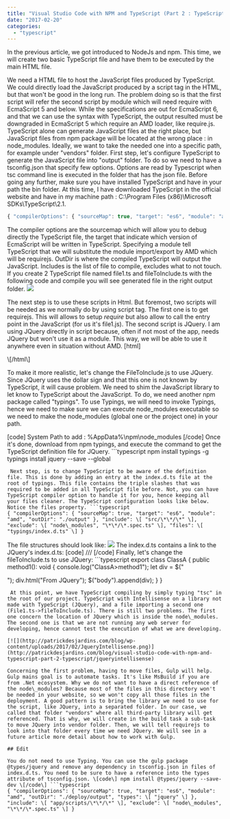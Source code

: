 ```yaml
---
title: "Visual Studio Code with NPM and TypeScript (Part 2 : TypeScript)"
date: "2017-02-20"
categories: 
  - "typescript"
---
```


In the previous article, we got introduced to NodeJs and npm. This time, we will create two basic TypeScript file and have them to be executed by the main HTML file.

We need a HTML file to host the JavaScript files produced by TypeScript. We could directly load the JavaScript produced by a script tag in the HTML, but that won't be good in the long run. The problem doing so is that the first script will refer the second script by module which will need require with EcmaScript 5 and below. While the specifications are out for EcmaScript 6, and that we can use the syntax with TypeScript, the output resulted must be downgraded in EcmaScript 5 which require an AMD loader, like require.js. TypeScript alone can generate JavaScript files at the right place, but JavaScript files from npm package will be located at the wrong place : in node\_modules. Ideally, we want to take the needed one into a specific path, for example under "vendors" folder. First step, let's configure TypeScript to generate the JavaScript file into "output" folder. To do so we need to have a tsconfig.json that specify few options. Options are read by Typescript when tsc command line is executed in the folder that has the json file. Before going any further, make sure you have installed TypeScript and have in your path the bin folder. At this time, I have downloaded TypeScript in the official website and have in my machine path : C:\\Program Files (x86)\\Microsoft SDKs\\TypeScript\\2.1.

```typescript
{ "compilerOptions": { "sourceMap": true, "target": "es6", "module": "amd", "outDir": "./output" }, "include": \[ "src/\*\*/\*" \], "exclude": \[ "node\_modules", "\*\*/\*.spec.ts" \] } 
``` 


The compiler options are the sourcemap which will allow you to debug directly the TypeScript file, the target that indicate which version of EcmaScript will be written in TypeScript. Specifying a module tell TypeScript that we will substitute the module import/export by AMD which will be requirejs. OutDir is where the compiled TypeScript will output the JavaScript. Includes is the list of file to compile, excludes what to not touch. If you create 2 TypeScript file named file1.ts and fileToInclude.ts with the following code and compile you will see generated file in the right output folder. [![](http://patrickdesjardins.com/blog/wp-content/uploads/2017/01/TypescriptOutput2Files.png)](http://patrickdesjardins.com/blog/visual-studio-code-with-npm-and-typescript-part-2-typescript/typescriptoutput2files)

The next step is to use these scripts in Html. But foremost, two scripts will be needed as we normally do by using script tag. The first one is to get requirejs. This will allows to setup _require_ but also allow to call the entry point in the JavaScript (for us it's file1.js). The second script is JQuery. I am using JQuery directly in script because, often if not most of the app, needs JQuery but won't use it as a module. This way, we will be able to use it anywhere even in situation without AMD. \[html\] <html> <head> <title>Test</title> </head>

<script src="/vendors/require.js"></script> <script src="/vendors/jquery/jquery.js"></script> <script> requirejs.config({ //Every script without folder specified before name will be looked in output folder baseUrl: 'output/', paths: { //Every script paths that start with "vendors/" will get loaded from the folder in string vendors: 'vendors' } }); //Startup file requirejs(\['file1'\]); </script> </html> \[/html\]

To make it more realistic, let's change the FileToInclude.js to use JQuery. Since JQuery uses the dollar sign and that this one is not known by TypeScript, it will cause problem. We need to shim the JavaScript library to let know to TypeScript about the JavaScript. To do, we need another npm package called "typings". To use Typings, we will need to invoke Typings, hence we need to make sure we can execute node\_modules executable so we need to make the node\_modules (global one or the project one) in your path.

\[code\] System Path to add : %AppData%\\npm\\node\_modules \[/code\] Once it's done, download from npm typings, and execute the command to get the TypeScript definition file for JQuery. ```typescript
npm install typings -g typings install jquery --save --global 
``` 
 Next step, is to change TypeScript to be aware of the definition file. This is done by adding an entry at the index.d.ts file at the root of typings. This file contains the triple slashes that was required to be added in all TypeScript file before. Not, you can have TypeScript compiler option to handle it for you, hence keeping all your files cleaner. The TypeScript configuration looks like below. Notice the files property. ```typescript
{ "compilerOptions": { "sourceMap": true, "target": "es6", "module": "amd", "outDir": "./output" }, "include": \[ "src/\*\*/\*" \], "exclude": \[ "node\_modules", "\*\*/\*.spec.ts" \], "files": \[ "typings/index.d.ts" \] } 
``` 


The file structures should look like: [![](http://patrickdesjardins.com/blog/wp-content/uploads/2017/02/TypingsIndexDTS.png)](http://patrickdesjardins.com/blog/visual-studio-code-with-npm-and-typescript-part-2-typescript/typingsindexdts) The index.d.ts contains a link to the JQuery's index.d.ts: \[code\] /// <reference path="globals/jquery/index.d.ts" /> \[/code\] Finally, let's change the fileToInclude.ts to use JQuery: ```typescript
export class ClassA { public method1(): void { console.log("ClassA>method1"); let div = $("<div>"); div.html("From JQuery"); $("body").append(div); } } 
``` 
 At this point, we have TypeScript compiling by simply typing "tsc" in the root of our project. TypeScript with Intellisense on a library not made with TypeScript (JQuery), and a file importing a second one (File1.ts->fileToInclude.ts). There is still two problems. The first one concern the location of JQuery which is inside the node\_modules. The second one is that we are not running any web server for developing, hence cannot test the execution of what we are developing.

[![](http://patrickdesjardins.com/blog/wp-content/uploads/2017/02/JqueryIntellisense.png)](http://patrickdesjardins.com/blog/visual-studio-code-with-npm-and-typescript-part-2-typescript/jqueryintellisense)

Concerning the first problem, having to move files, Gulp will help. Gulp mains goal is to automate tasks. It's like MsBuild if you are from .Net ecosystem. Why we do not want to have a direct reference of the node\_modules? Because most of the files in this directory won't be needed in your website, so we won't copy all those files in the deployment. A good pattern is to bring the library we need to use for the script, like JQuery, into a separated folder. In our case, we called that folder "vendors" where all third-party library will get referenced. That is why, we will create in the build task a sub-task to move JQuery into vendor folder. Then, we will tell requirejs to look into that folder every time we need JQuery. We will see in a future article more detail about how to work with Gulp.

## Edit

You do not need to use Typing. You can use the gulp package @types/jquery and remove any dependency in tsconfig.json in files of index.d.ts. You need to be sure to have a reference into the types attribute of tsconfig.json. \[code\] npm install @types/jquery --save-dev \[/code\] ```typescript
{ "compilerOptions": { "sourceMap": true, "target": "es6", "module": "amd", "outDir": "./deploy/output", "types": \[ "jquery" \] }, "include": \[ "app/scripts/\*\*/\*" \], "exclude": \[ "node\_modules", "\*\*/\*.spec.ts" \] } 
``` 

